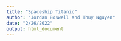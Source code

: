 ```yaml
---
title: "Spaceship Titanic"
author: "Jordan Boswell and Thuy Nguyen"
date: "2/26/2022"
output: html_document
---
```

